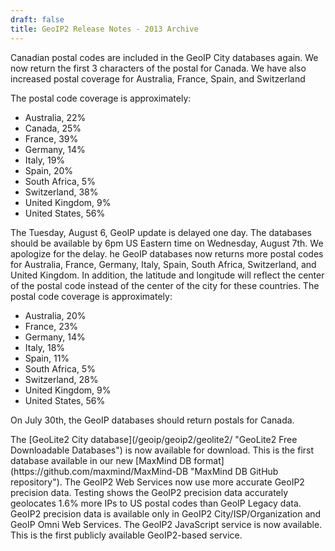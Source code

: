 ```yaml
---
draft: false
title: GeoIP2 Release Notes - 2013 Archive
---
```


<ReleaseNote date="2013-08-12" title="Canadian Postals back in database">
Canadian postal codes are included in the GeoIP City databases again. We now
return the first 3 characters of the postal for Canada. We have also increased
postal coverage for Australia, France, Spain, and Switzerland

The postal code coverage is approximately:

- Australia, 22%
- Canada, 25%
- France, 39%
- Germany, 14%
- Italy, 19%
- Spain, 20%
- South Africa, 5%
- Switzerland, 38%
- United Kingdom, 9%
- United States, 56%

</ReleaseNote>

<ReleaseNote date="2013-08-06" title="GeoIP release delay">
The Tuesday, August 6, GeoIP update is delayed one day. The databases should be
available by 6pm US Eastern time on Wednesday, August 7th. We apologize for the
delay.
</ReleaseNote>

<ReleaseNote date="2013-07-24" title="Improved international postal resolution">
he GeoIP databases now returns more postal codes for Australia, France,
Germany, Italy, Spain, South Africa, Switzerland, and United Kingdom. In
addition, the latitude and longitude will reflect the center of the postal code
instead of the center of the city for these countries. The postal code coverage
is approximately:

- Australia, 20%
- France, 23%
- Germany, 14%
- Italy, 18%
- Spain, 11%
- South Africa, 5%
- Switzerland, 28%
- United Kingdom, 9%
- United States, 56%

On July 30th, the GeoIP databases should return postals for Canada.
</ReleaseNote>

<ReleaseNote date="2013-07-08" title="GeoLite2 City Database Available">
The [GeoLite2 City
database](/geoip/geoip2/geolite2/
"GeoLite2 Free Downloadable Databases") is now available for download. This is
the first database available in our new [MaxMind DB
format](https://github.com/maxmind/MaxMind-DB "MaxMind DB GitHub repository").
</ReleaseNote>

<ReleaseNote date="2013-07-05" title="GeoIP2 Precision Data Available">
The GeoIP2 Web Services now use more accurate GeoIP2 precision data. Testing
shows the GeoIP2 precision data accurately geolocates 1.6% more IPs to US
postal codes than GeoIP Legacy data. GeoIP2 precision data is available only in
GeoIP2 City/ISP/Organization and GeoIP Omni Web Services.
</ReleaseNote>

<ReleaseNote date="2013-05-01" title="GeoIP2 Now Available">
The GeoIP2 JavaScript service is now available. This is the first publicly
available GeoIP2-based service.
</ReleaseNote>
